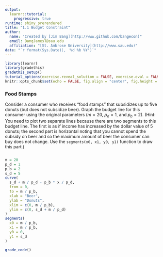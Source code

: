 ```yaml
---
output: 
  learnr::tutorial: 
    progressive: true
runtime: shiny_prerendered
title: "1.1 Budget Constraint"
author: 
  name: "Created by [Jim Bang](http://www.github.com/bangecon)"
  email: BangJamesT@sau.edu
  affiliation: "[St. Ambrose University](http://www.sau.edu)"
date: "`r format(Sys.Date(), '%d %b %Y')`"
---
```


<style type="text/css">
#doc-metadata {
  margin-bottom: 10px;
  font-size: 0.8m;
}
</style>

```r
library(learnr)
library(gradethis)
gradethis_setup()
tutorial_options(exercise.reveal_solution = FALSE, exercise.eval = FALSE, exercise.checker = gradethis_exercise_checker)
knitr::opts_chunk$set(echo = FALSE, fig.align = "center", fig.height = 6.5, fig.width = 8.5)
```


### Food Stamps

Consider a consumer who receives "food stamps" that subsidizes up to five donuts (but does not subsidize beer). Graph the budget line for this consumer using the original parameters ($m = 20$, $p_d = 1$, and $p_b = 2$). (Hint: You need to plot two separate lines because there are two segments to this budget line. The first is as if income has increased by the dollar value of 5 donuts; the second part is horizontal noting that you cannot spend the subsidy on beer and so the maximum amount of beer the consumer can buy does not change. Use the `segments(x0, x1, y0, y1)` function to draw this part.)

```r

```

```r
m = 20
p_d = 1
p_b = 2
s_d = 5
curve(
  s_d + m / p_d - p_b * x / p_d,
  from = 0,
  to = m / p_b,
  xlab = "Beer",
  ylab = "Donuts",
  xlim = c(0, m / p_b),
  ylim = c(0, s_d + m / p_d)
)
segments(
  x0 = m / p_b,
  x1 = m / p_b,
  y0 = 0,
  y1 = s_d
)
```

```r
grade_code() 
```

